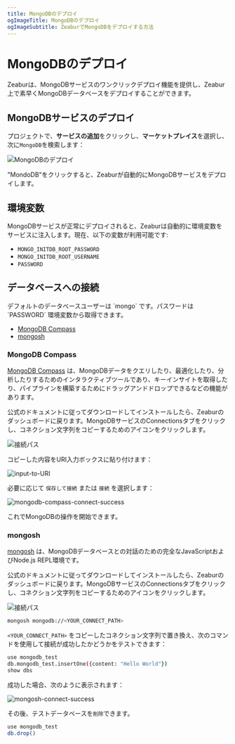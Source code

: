 ```yaml
---
title: MongoDBのデプロイ
ogImageTitle: MongoDBのデプロイ
ogImageSubtitle: ZeaburでMongoDBをデプロイする方法
---
```



# MongoDBのデプロイ

Zeaburは、MongoDBサービスのワンクリックデプロイ機能を提供し、Zeabur上で素早くMongoDBデータベースをデプロイすることができます。

## MongoDBサービスのデプロイ

<CreateProject />

プロジェクトで、**サービスの追加**をクリックし、**マーケットプレイス**を選択し、次に`MongoDB`を検索します：

![MongoDBのデプロイ](/databases/mongodb/deploy-mongodb.gif)

"MondoDB"をクリックすると、Zeaburが自動的にMongoDBサービスをデプロイします。

## 環境変数

MongoDBサービスが正常にデプロイされると、Zeaburは自動的に環境変数をサービスに注入します。現在、以下の変数が利用可能です:

- `MONGO_INITDB_ROOT_PASSWORD`
- `MONGO_INITDB_ROOT_USERNAME`
- `PASSWORD`

## データベースへの接続

<Callout type="info" emoji="ℹ️">
デフォルトのデータベースユーザーは `mongo` です。パスワードは `PASSWORD` 環境変数から取得できます。
</Callout>

- [MongoDB Compass](https://www.mongodb.com/products/compass)
- [mongosh](https://www.mongodb.com/docs/mongodb-shell/)

### MongoDB Compass

[MongoDB Compass](https://www.mongodb.com/products/compass) は、MongoDBデータをクエリしたり、最適化したり、分析したりするためのインタラクティブツールであり、キーインサイトを取得したり、パイプラインを構築するためにドラッグアンドドロップできるなどの機能があります。

公式のドキュメントに従ってダウンロードしてインストールしたら、Zeaburのダッシュボードに戻ります。MongoDBサービスのConnectionsタブをクリックし、コネクション文字列をコピーするためのアイコンをクリックします。

![接続パス](/databases/mongodb/connect-path.png)

コピーした内容をURI入力ボックスに貼り付けます：

![input-to-URI](/databases/mongodb/input-to-URI.png)

必要に応じて `保存して接続` または `接続` を選択します：

![mongodb-compass-connect-success](/databases/mongodb/mongodb-compass-connect-success.png)

これでMongoDBの操作を開始できます。

### mongosh

[mongosh](https://www.mongodb.com/docs/mongodb-shell/) は、MongoDBデータベースとの対話のための完全なJavaScriptおよびNode.js REPL環境です。

公式のドキュメントに従ってダウンロードしてインストールしたら、Zeaburのダッシュボードに戻ります。MongoDBサービスのConnectionsタブをクリックし、コネクション文字列をコピーするためのアイコンをクリックします。

![接続パス](/databases/mongodb/connect-path.png)

```bash
mongosh mongodb://<YOUR_CONNECT_PATH>
```

`<YOUR_CONNECT_PATH>` をコピーしたコネクション文字列で置き換え、次のコマンドを使用して接続が成功したかどうかをテストできます：

```bash
use mongodb_test
db.mongodb_test.insertOne({content: "Hello World"})
show dbs
```

成功した場合、次のように表示されます：

![mongosh-connect-success](/databases/mongodb/mongosh-connect-success.png)

その後、テストデータベースを`削除`できます。

```bash
use mongodb_test
db.drop()
```
